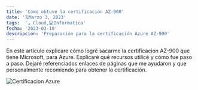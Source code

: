 ```yaml
---
title: 'Cómo obtuve la certificación AZ-900'
date: '🗓️Marzo 3, 2023'
tags:  '☁️ Cloud,💻Informatica'
fecha: '2023-03-10'
descripcion: 'Preparación para la certificación Azure AZ-900'
---
```


En este articulo explicare cómo logré sacarme la certificacion AZ-900 que tiene Microsoft, para Azure.
Explicaré qué recursos utilicé y cómo fue paso a paso. Dejaré referenciados enlaces de páginas que me ayudaron y que personalmente recomiendo para obtener la certificación.

![Certificacion Azure](/images/azureaz900.png)

